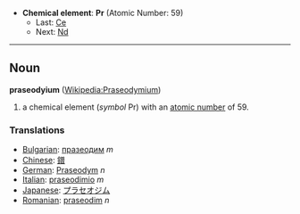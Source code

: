 *'''Chemical element''': '''Pr''' (Atomic Number: 59)
**Last: [[Cerium|Ce]]
**Next: [[Neodymium|Nd]]
----
== Noun ==
'''praseodyium''' ([[en:Praseodymium|Wikipedia:Praseodymium]])

# a chemical element (''symbol'' Pr) with an [[atomic number]] of 59.

===Translations===
*[[Bulgarian]]: [[празеодим]] ''m''
*[[Chinese]]: [[鐠]]
*[[German]]: [[Praseodym]] ''n''
*[[Italian]]: [[praseodimio]] ''m''
*[[Japanese]]: [[プラセオジム]]
*[[Romanian]]: [[praseodim]] ''n''